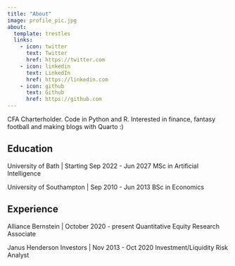 ```yaml
---
title: "About"
image: profile_pic.jpg
about:
  template: trestles
  links:
    - icon: twitter
      text: Twitter
      href: https://twitter.com
    - icon: linkedin
      text: LinkedIn
      href: https://linkedin.com
    - icon: github
      text: Github
      href: https://github.com
---
```


CFA Charterholder. Code in Python and R. Interested in finance, fantasy football and making blogs with Quarto :)

## Education

University of Bath \| Starting Sep 2022 - Jun 2027 MSc in Artificial Intelligence

University of Southampton \| Sep 2010 - Jun 2013 BSc in Economics

## Experience

Alliance Bernstein \| October 2020 - present Quantitative Equity Research Associate

Janus Henderson Investors \| Nov 2013 - Oct 2020 Investment/Liquidity Risk Analyst
